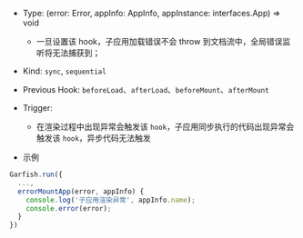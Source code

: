 
- Type: <Highlight> (error: Error, appInfo: AppInfo, appInstance: interfaces.App) => void </Highlight>
  - 一旦设置该 hook，子应用加载错误不会 throw 到文档流中，全局错误监听将无法捕获到；
- Kind: `sync`, `sequential`
- Previous Hook: `beforeLoad`、`afterLoad`、`beforeMount`、`afterMount`
- Trigger:

  - 在渲染过程中出现异常会触发该 `hook`，子应用同步执行的代码出现异常会触发该 `hook`，异步代码无法触发

- 示例

```ts
Garfish.run({
  ...,
  errorMountApp(error, appInfo) {
    console.log('子应用渲染异常', appInfo.name);
    console.error(error);
  }
})
```
